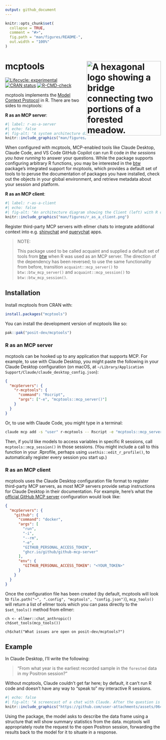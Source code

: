 ```yaml
---
output: github_document
---
```


<!-- README.md is generated from README.Rmd. Please edit that file -->

```r
knitr::opts_chunk$set(
  collapse = TRUE,
  comment = "#>",
  fig.path = "man/figures/README-",
  out.width = "100%"
)
```

# mcptools <a href="https://posit-dev.github.io/mcptools/"><img src="man/figures/logo.png" align="right" height="240" alt="A hexagonal logo showing a bridge connecting two portions of a forested meadow." /></a>

<!-- badges: start -->
[![Lifecycle: experimental](https://img.shields.io/badge/lifecycle-experimental-orange.svg)](https://lifecycle.r-lib.org/articles/stages.html#experimental)
[![CRAN status](https://www.r-pkg.org/badges/version/mcptools)](https://CRAN.R-project.org/package=mcptools)
[![R-CMD-check](https://github.com/posit-dev/mcptools/actions/workflows/R-CMD-check.yaml/badge.svg)](https://github.com/posit-dev/mcptools/actions/workflows/R-CMD-check.yaml)
<!-- badges: end -->

mcptools implements the [Model Context
Protocol](https://modelcontextprotocol.io/) in R. There are two sides to
mcptools:

**R as an MCP server**: 

```r
#| label: r-as-a-server
#| echo: false
#| fig-alt: "A system architecture diagram showing three main components: Client (left), Server (center), and Session (right). The Client box lists AI coding assistants including Claude Desktop, Claude Code, Copilot Chat in VS Code, and Positron Assistant. The Server is initiated with `mcp_server()` and contains tools for R functions like reading package documentation, running R code, and inspecting global environment objects. Sessions can be configured with `mcp_session()` and can optionally connect to interactive R sessions, with two example projects shown: 'Some R Project' and 'Other R Project'."
knitr::include_graphics("man/figures/r_as_a_server.png")
```

When configured with mcptools, MCP-enabled
tools like Claude Desktop, Claude Code, and VS Code GitHub Copilot can
run R code *in the sessions you have running* to answer your
questions. While the package supports configuring arbitrary R
functions, you may be interested in the
[btw](https://posit-dev.github.io/btw/) package’s integrated support for
mcptools, which provides a default set of tools to to peruse the 
documentation of packages you have installed, check out the objects in your 
global environment, and retrieve metadata about your session and platform.

**R as an MCP client**: 

```r
#| label: r-as-a-client
#| echo: false
#| fig-alt: "An architecture diagram showing the Client (left) with R code using the ellmer library to create a chat object and then setting tools from mcp with `mcp_tools()`, and the Server (right) containing third-party tools including GitHub (for reading PRs/Issues), Confluence (for searching), and Google Drive (for searching). Bidirectional arrows indicate communication between the client and server components."
knitr::include_graphics("man/figures/r_as_a_client.png")
```

Register third-party MCP servers with ellmer
chats to integrate additional context into
e.g. [shinychat](https://github.com/posit-dev/shinychat) and
[querychat](https://posit-dev.github.io/querychat/) apps.

> NOTE:
> 
> This package used to be called acquaint and supplied a default set of tools from [btw](https://github.com/posit-dev/btw) when R was used as an MCP server. The direction of the dependency has been reversed; to use the same functionality from before, transition `acquaint::mcp_server()` to `btw::btw_mcp_server()` and `acquaint::mcp_session()` to `btw::btw_mcp_session()`.

## Installation

Install mcptools from CRAN with:

```r
install.packages("mcptools")
```

You can install the development version of mcptools like so:

```r
pak::pak("posit-dev/mcptools")
```

### R as an MCP server

mcptools can be hooked up to any application that supports MCP. For example, to use with Claude Desktop, you might paste the following in your Claude Desktop configuration (on macOS, at  `~/Library/Application Support/Claude/claude_desktop_config.json`):

```json
{
  "mcpServers": {
    "r-mcptools": {
      "command": "Rscript",
      "args": ["-e", "mcptools::mcp_server()"]
    }
  }
}
```

Or, to use with Claude Code, you might type in a terminal:

```bash
claude mcp add -s "user" r-mcptools -- Rscript -e "mcptools::mcp_server()"
```

Then, if you'd like models to access variables in specific R sessions, call `mcptools::mcp_session()` in those sessions. (You might include a call to this function in your .Rprofile, perhaps using `usethis::edit_r_profile()`, to automatically register every session you start up.)

### R as an MCP client

mcptools uses the Claude Desktop configuration file format to register third-party MCP servers, as most MCP servers provide setup instructions for Claude Desktop in their documentation. For example, here's what the [official GitHub MCP server](https://github.com/github/github-mcp-server) configuration would look like:

```json
{
  "mcpServers": {
    "github": {
      "command": "docker",
      "args": [
        "run",
        "-i",
        "--rm",
        "-e",
        "GITHUB_PERSONAL_ACCESS_TOKEN",
        "ghcr.io/github/github-mcp-server"
      ],
      "env": {
        "GITHUB_PERSONAL_ACCESS_TOKEN": "<YOUR_TOKEN>"
      }
    }
  }
}
```

Once the configuration file has been created (by default, mcptools will look to `file.path("~", ".config", "mcptools", "config.json")`), `mcp_tools()` will return a list of ellmer tools which you can pass directly to the `$set_tools()` method from ellmer:

```
ch <- ellmer::chat_anthropic()
ch$set_tools(mcp_tools())

ch$chat("What issues are open on posit-dev/mcptools?")
```

## Example

In Claude Desktop, I'll write the following:

> "From what year is the earliest recorded sample in the `forested` data in my Positron session?"

Without mcptools, Claude couldn't get far here; by default, it can't run R code and doesn't have any way to "speak to" my interactive R sessions. 

```r
#| echo: false
#| fig-alt: "A screencast of a chat with Claude. After the question is asked, a tool called 'describe data frame' is called with the `data_frame` argument set to `forested`. The results are returned from mcptools as json, which the model then integrates into its response: 'Based on the data structure, I can see there's a `year` column with values ranfing from 1995 to 2024. The earliest recorded sample in the `forested` data is from 1995.'"
knitr::include_graphics("https://github.com/user-attachments/assets/064df664-2669-498e-a644-fb191a30235f")
```

Using the package, the model asks to describe the data frame using a structure that will show summary statistics from the data. mcptools will appropriately route the request to the open Positron session, forwarding the results back to the model for it to situate in a response.
